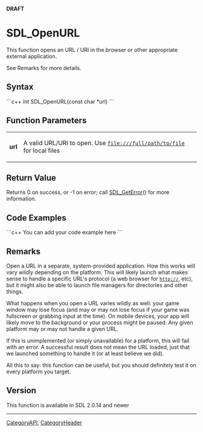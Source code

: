 <!-- pragma section-numbers off -->
<!-- pragma camelcase off -->
'''DRAFT'''


<!-- #*^*^*^*^*See http://wiki.libsdl.org/moin.cgi/SGFunctions for details on editing this page*^*^*^*^* -->


= SDL_OpenURL =
This function opens an URL / URI in the browser or other appropriate external application.

See Remarks for more details.



== Syntax ==
```c++
int SDL_OpenURL(const char *url)
```


== Function Parameters ==
{|
|'''url'''
|A valid URL/URI to open. Use <code>file:///full/path/to/file</code> for local files
|}

== Return Value ==
Returns 0 on success, or -1 on error; call [[SDL_GetError]]() for more information.

== Code Examples ==
```c++
You can add your code example here
```

<!-- #Leave this section as-is unless you have a code example to put in.  In that case, replace You can add your code example here with your code example following the Style Guide instructions.  Leave the rest of the markup alone and delete this comment. -->


== Remarks ==

Open a URL in a separate, system-provided application. How this works will
vary wildly depending on the platform. This will likely launch what
makes sense to handle a specific URL's protocol (a web browser for <code>http://</code>, etc),
but it might also be able to launch file managers for directories and other things.

What happens when you open a URL varies wildly as well: your game window
may lose focus (and may or may not lose focus if your game was fullscreen
or grabbing input at the time). On mobile devices, your app will likely
move to the background or your process might be paused. Any given platform
may or may not handle a given URL.

If this is unimplemented (or simply unavailable) for a platform, this will
fail with an error. A successful result does not mean the URL loaded, just
that we launched something to handle it (or at least believe we did).

All this to say: this function can be useful, but you should definitely
test it on every platform you target.

== Version ==
This function is available in SDL 2.0.14 and newer

----
[[CategoryAPI]], [[CategoryHeader]]
<!-- #See the Style Guide for instructions on editing the footer. -->
